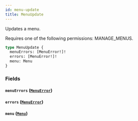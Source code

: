 ```yaml
---
id: menu-update
title: MenuUpdate
---
```



Updates a menu. 

Requires one of the following permissions: MANAGE_MENUS.

```graphql
type MenuUpdate {
  menuErrors: [MenuError!]!
  errors: [MenuError!]!
  menu: Menu
}
```


### Fields

#### `menuErrors` ([`MenuError`](../../../developer/api-reference/objects/menu-error))




#### `errors` ([`MenuError`](../../../developer/api-reference/objects/menu-error))




#### `menu` ([`Menu`](../../../developer/api-reference/objects/menu))






